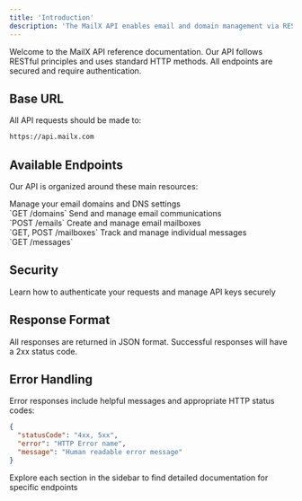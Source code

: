 ```yaml
---
title: 'Introduction'
description: 'The MailX API enables email and domain management via RESTful methods.'
---
```


Welcome to the MailX API reference documentation. Our API follows RESTful principles and uses standard HTTP methods. All endpoints are secured and require authentication.

## Base URL

All API requests should be made to:

```bash
https://api.mailx.com
```

## Available Endpoints

Our API is organized around these main resources:

<CardGroup cols={2}>
  <Card title="Domains" icon="globe">
    Manage your email domains and DNS settings
    <br/>
    `GET /domains`
  </Card>
  
  <Card title="Emails" icon="envelope">
    Send and manage email communications
    <br/>
    `POST /emails`
  </Card>

  <Card title="Mailboxes" icon="inbox">
    Create and manage email mailboxes
    <br/>
    `GET, POST /mailboxes`
  </Card>

  <Card title="Messages" icon="message">
    Track and manage individual messages
    <br/>
    `GET /messages`
  </Card>
</CardGroup>

## Security

<Card title="Authentication" icon="lock" href="/api-reference/authentication">
  Learn how to authenticate your requests and manage API keys securely
</Card>

## Response Format

All responses are returned in JSON format. Successful responses will have a 2xx status code.

## Error Handling

Error responses include helpful messages and appropriate HTTP status codes:

```json
{
  "statusCode": "4xx, 5xx",
  "error": "HTTP Error name",
  "message": "Human readable error message"
}
```

<Note>
Explore each section in the sidebar to find detailed documentation for specific endpoints
</Note>